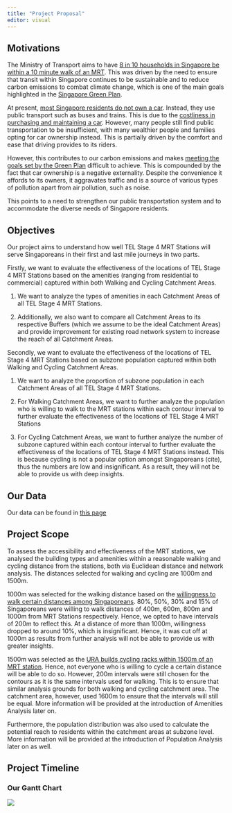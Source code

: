 ```yaml
---
title: "Project Proposal"
editor: visual
---
```


## Motivations

The Ministry of Transport aims to have [8 in 10 households in Singapore be within a 10 minute walk of an MRT](https://www.mot.gov.sg/news/details/opening-speech-by-minister-for-transport-mr-s-iswaran-at-singapore-international-transport-and-congress-exhibition). This was driven by the need to ensure that transit within Singapore continues to be sustainable and to reduce carbon emissions to combat climate change, which is one of the main goals highlighted in the [Singapore Green Plan](https://www.greenplan.gov.sg/key-focus-areas/energy-reset/).

At present, [most Singapore residents do not own a car](https://www.budgetdirect.com.sg/car-insurance/research/car-ownership-singapore). Instead, they use public transport such as buses and trains. This is due to the [costliness in purchasing and maintaining a car](https://fortune.com/2022/07/25/singapore-car-license-price/). However, many people still find public transportation to be insufficient, with many wealthier people and families opting for car ownership instead. This is partially driven by the comfort and ease that driving provides to its riders.

However, this contributes to our carbon emissions and makes [meeting the goals set by the Green Plan](https://www.greenplan.gov.sg/key-focus-areas/energy-reset/) difficult to achieve. This is compounded by the fact that car ownership is a negative externality. Despite the convenience it affords to its owners, it aggravates traffic and is a source of various types of pollution apart from air pollution, such as noise.

This points to a need to strengthen our public transportation system and to accommodate the diverse needs of Singapore residents.

## Objectives

Our project aims to understand how well TEL Stage 4 MRT Stations will serve Singaporeans in their first and last mile journeys in two parts.

Firstly, we want to evaluate the effectiveness of the locations of TEL Stage 4 MRT Stations based on the amenities (ranging from residential to commercial) captured within both Walking and Cycling Catchment Areas.

1.  We want to analyze the types of amenities in each Catchment Areas of all TEL Stage 4 MRT Stations.

2.  Additionally, we also want to compare all Catchment Areas to its respective Buffers (which we assume to be the ideal Catchment Areas) and provide improvement for existing road network system to increase the reach of all Catchment Areas.

Secondly, we want to evaluate the effectiveness of the locations of TEL Stage 4 MRT Stations based on subzone population captured within both Walking and Cycling Catchment Areas.

1.  We want to analyze the proportion of subzone population in each Catchment Areas of all TEL Stage 4 MRT Stations.

2.  For Walking Catchment Areas, we want to further analyze the population who is willing to walk to the MRT stations within each contour interval to further evaluate the effectiveness of the locations of TEL Stage 4 MRT Stations

3.  For Cycling Catchment Areas, we want to further analyze the number of subzone captured within each contour interval to further evaluate the effectiveness of the locations of TEL Stage 4 MRT Stations instead. This is because cycling is not a popular option amongst Singaporeans (cite), thus the numbers are low and insignificant. As a result, they will not be able to provide us with deep insights.

## Our Data

Our data can be found in [this page](https://g1t11-gisproject-2022.netlify.app/data.html)

## Project Scope

To assess the accessibility and effectiveness of the MRT stations, we analysed the building types and amenities within a reasonable walking and cycling distance from the stations, both via Euclidean distance and network analysis. The distances selected for walking and cycling are 1000m and 1500m.

1000m was selected for the walking distance based on the [willingness to walk certain distances among Singaporeans](https://www.researchgate.net/publication/245561443_Using_Equivalent_Walking_Distance_to_Assess_Pedestrian_Accessibility_to_Transit_Stations_in_Singapore). 80%, 50%, 30% and 15% of Singaporeans were willing to walk distances of 400m, 600m, 800m and 1000m from MRT Stations respectively. Hence, we opted to have intervals of 200m to reflect this. At a distance of more than 1000m, willingness dropped to around 10%, which is insignificant. Hence, it was cut off at 1000m as results from further analysis will not be able to provide us with greater insights.

1500m was selected as the [URA builds cycling racks within 1500m of an MRT station](https://www.ura.gov.sg/Corporate/Guidelines/-/media/BD725DB201DB496A93569C8072DD9FD0.ashx). Hence, not everyone who is willing to cycle a certain distance will be able to do so. However, 200m intervals were still chosen for the contours as it is the same intervals used for walking. This is to ensure that similar analysis grounds for both walking and cycling catchment area. The catchment area, however, used 1600m to ensure that the intervals will still be equal. More information will be provided at the introduction of Amenities Analysis later on.

Furthermore, the population distribution was also used to calculate the potential reach to residents within the catchment areas at subzone level. More information will be provided at the introduction of Population Analysis later on as well.

## Project Timeline

### Our Gantt Chart

![](images/paste-1B42AB19.png)
